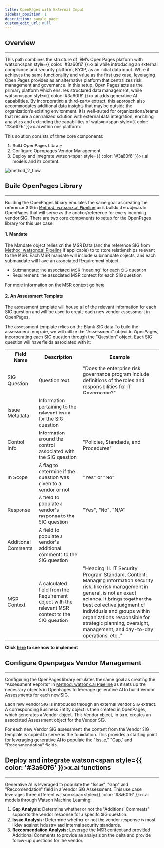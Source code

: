 ```yaml
---
title: OpenPages with External Input
sidebar_position: 1
description: sample page
custom_edit_url: null
---
```

<div style={{ borderBottom: '1px solid #000', marginTop: '20px', marginBottom: '20px' }}></div>

## Overview
----

This path combines the structure of IBM’s Open Pages platform with watson<span style={{ color: '#3a60f6' }}>x</span>.ai while introducing an external compliance and security platform, KY3P, as an initial data input. While it achieves the same functionality and value as the first use case, leveraging Open Pages provides as an alternative platform that centralizes risk management and governance. In this setup, Open Pages acts as the primary platform which ensures structured data management, while watson<span style={{ color: '#3a60f6' }}>x</span>.ai adds generative AI capabilities. By incorporating a third-party extract, this approach also accommodates additional data insights that may be outside the organization’s existing environment. It is well-suited for organizations/teams that require a centralized solution with external data integration, enriching analytics and extending the capabilities of watson<span style={{ color: '#3a60f6' }}>x</span>.ai within one platform.

This solution consists of three core components:
1. Build OpenPages Library
2. Configure Openpages Vendor Management
3. Deploy and integrate watson<span style={{ color: '#3a60f6' }}>x</span>.ai models and its content.

![method_2_flow](../../../static/img/method_2_flow.jpeg)
## Build OpenPages Library
-----
Building the OpenPages library emulates the same goal as creating the reference SIG in [Method: watsonx.ai Pipeline](/Overview/Methods/wxai%20Pipeline#create-reference-sig) as it builds the objects in OpenPages that will serve as the anchor/reference for every incoming vendor SIG. There are two core components to setup for the OpenPages library for this use case:

#### **1. Mandate**
The Mandate object relies on the MSR Data (and the reference SIG from [Method: watsonx.ai Pipeline](/Overview/Methods/wxai%20Pipeline) if applicable) to to store relationships relevant to the MSR. Each MSR mandate will include submandate objects, and each submandate will have an associated Requirement object.
- Submandate: the associated MSR "heading" for each SIG question
- Requirement: the associated MSR context for each SIG question

For more information on the MSR context go [here](/Overview/Methods/wxai%20Pipeline#preprocess-source-documents)

#### **2. An Assessment Template**
The assessment template will house all of the relevant information for each SIG question and will be used to create each new vendor assessment in OpenPages.

The assessment template relies on the Blank SIG data To build the assessment template, we will utilize the "Assessment" object in OpenPages, incorporating each SIG question through the "Question" object. Each SIG question will have fields associated with it:

<table>
  <tr>
    <th style={{width: '150px'}}>Field Name</th>
    <th style={{width: '290px'}}>Description</th>
    <th style={{width: '490px'}}>Example</th>
  </tr>
  <tr>
    <td>SIG Question</td>
    <td>Question text</td>
    <td>"Does the enterprise risk governance program include definitions of the roles and responsibilities for IT Governance?"</td>
  </tr>
  <tr>
    <td>Issue Metadata</td>
    <td>Information pertaining to the relevant issue for the SIG question</td>
    <td></td>
  </tr>
  <tr>
    <td>Control Info</td>
    <td>Information around the control associated with the SIG question</td>
    <td>"Policies, Standards, and Procedures"</td>
  </tr>
  <tr>
    <td>In Scope</td>
    <td>A flag to determine if the question was given to a vendor or not</td>
    <td>"Yes" or "No"</td>
  </tr>
  <tr>
    <td>Response</td>
    <td>A field to populate a vendor's response to the SIG question</td>
    <td>"Yes", "No", "N/A"</td>
  </tr>
  <tr>
    <td>Additional Comments</td>
    <td>A field to populate a vendor's additional comments to the SIG question</td>
    <td></td>
  </tr>
  <tr>
    <td>MSR Context</td>
    <td> A calculated field from the Requirement object with the relevant MSR context to the SIG question </td>
    <td>"Heading: II. IT Security Program Standard, Content: Managing information security risk, like risk management in general, is not an exact science. It brings together the best collective judgment of individuals and groups within organizations responsible for strategic planning, oversight, management, and day-to-day operations. etc.."</td>
  </tr>
</table>

 **Click [here](/Create/OpenPages%20Ext%20Input) to see how to implement**

## Configure Openpages Vendor Management
----
Configuring the OpenPages library emulates the same goal as creating the "Assessment Reports" in [Method: watsonx.ai Pipeline](/Overview/Methods/wxai%20Pipeline#create-assessor-report) as it sets up the necessary objects in OpenPages to leverage generative AI to build Vendor Assessments for each new SIG.

Each new vendor SIG is introduced through an external vendor SIG extract. A corresponding Business Entity object is then created in OpenPages, which generates a Vendor object. This Vendor object, in turn, creates an associated Assessment object for the Vendor SIG.

For each new Vendor SIG assessment, the content from the Vendor SIG template is copied to serve as the foundation. This provides a starting point for leveraging generative AI to populate the "Issue," "Gap," and "Recommendation" fields.

## Deploy and integrate watson<span style={{ color: '#3a60f6' }}>x</span>.ai functions
-----

Generative AI is leveraged to populate the "Issue", "Gap" and "Reccomendation" field in a Vendor SIG Assessment. This use case leverages three different watson<span style={{ color: '#3a60f6' }}>x</span>.ai models through Watson Machine Learning:
1. **Gap Analysis:** Determine whether or not the "Additional Comments" supports the vendor response for a specifc SIG question.
2. **Issue Analysis:** Determine whether or not the vendor response is most likley against industry and internal security standards.
3. **Reccomendation Analysis:** Leverage the MSR context and provided Additional Comments to provide an analysis on the delta and provide follow-up questions for the vendor.











